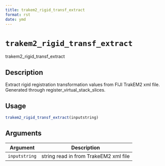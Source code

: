 ```yaml
--- 
title: trakem2_rigid_transf_extract 
format: rst 
date: ymd 
--- 
```

# `trakem2_rigid_transf_extract`

trakem2_rigid_transf_extract


## Description

Extract rigid registration transformation values from FIJI TrakEM2 xml file. Generated through register_virtual_stack_slices.


## Usage

```r
trakem2_rigid_transf_extract(inputstring)
```


## Arguments

Argument      |Description
------------- |----------------
`inputstring`     |     string read in from TrakeEM2 xml file


